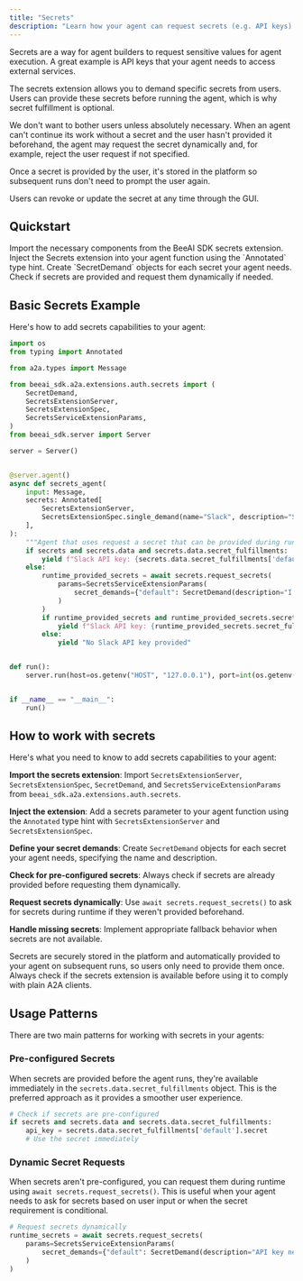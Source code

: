 ```yaml
---
title: "Secrets"
description: "Learn how your agent can request secrets (e.g. API keys) to be provided by the user."
---
```


Secrets are a way for agent builders to request sensitive values for agent execution. A great example is API keys that your agent needs to access external services.

The secrets extension allows you to demand specific secrets from users. Users can provide these secrets before running the agent, which is why secret fulfillment is optional.

We don't want to bother users unless absolutely necessary. When an agent can't continue its work without a secret and the user hasn't provided it beforehand, the agent may request the secret dynamically and, for example, reject the user request if not specified.

Once a secret is provided by the user, it's stored in the platform so subsequent runs don't need to prompt the user again.

<Tip>
Users can revoke or update the secret at any time through the GUI.
</Tip>

## Quickstart

<Steps>
<Step title="Import the Secrets extension">
Import the necessary components from the BeeAI SDK secrets extension.
</Step>

<Step title="Add secrets parameter to your agent">
Inject the Secrets extension into your agent function using the `Annotated` type hint.
</Step>

<Step title="Define your secret demands">
Create `SecretDemand` objects for each secret your agent needs.
</Step>

<Step title="Handle secret fulfillment">
Check if secrets are provided and request them dynamically if needed.
</Step>
</Steps>

## Basic Secrets Example

Here's how to add secrets capabilities to your agent:

```python
import os
from typing import Annotated

from a2a.types import Message

from beeai_sdk.a2a.extensions.auth.secrets import (
    SecretDemand,
    SecretsExtensionServer,
    SecretsExtensionSpec,
    SecretsServiceExtensionParams,
)
from beeai_sdk.server import Server

server = Server()


@server.agent()
async def secrets_agent(
    input: Message,
    secrets: Annotated[
        SecretsExtensionServer,
        SecretsExtensionSpec.single_demand(name="Slack", description="Slack API key"),
    ],
):
    """Agent that uses request a secret that can be provided during runtime"""
    if secrets and secrets.data and secrets.data.secret_fulfillments:
        yield f"Slack API key: {secrets.data.secret_fulfillments['default'].secret}"
    else:
        runtime_provided_secrets = await secrets.request_secrets(
            params=SecretsServiceExtensionParams(
                secret_demands={"default": SecretDemand(description="I really need Slack Key", name="Slack")}
            )
        )
        if runtime_provided_secrets and runtime_provided_secrets.secret_fulfillments:
            yield f"Slack API key: {runtime_provided_secrets.secret_fulfillments['default'].secret}"
        else:
            yield "No Slack API key provided"


def run():
    server.run(host=os.getenv("HOST", "127.0.0.1"), port=int(os.getenv("PORT", 8000)))


if __name__ == "__main__":
    run()
```

## How to work with secrets

Here's what you need to know to add secrets capabilities to your agent:

**Import the secrets extension**: Import `SecretsExtensionServer`, `SecretsExtensionSpec`, `SecretDemand`, and `SecretsServiceExtensionParams` from `beeai_sdk.a2a.extensions.auth.secrets`.

**Inject the extension**: Add a secrets parameter to your agent function using the `Annotated` type hint with `SecretsExtensionServer` and `SecretsExtensionSpec`.

**Define your secret demands**: Create `SecretDemand` objects for each secret your agent needs, specifying the name and description.

**Check for pre-configured secrets**: Always check if secrets are already provided before requesting them dynamically.

**Request secrets dynamically**: Use `await secrets.request_secrets()` to ask for secrets during runtime if they weren't provided beforehand.

**Handle missing secrets**: Implement appropriate fallback behavior when secrets are not available.

<Tip>
Secrets are securely stored in the platform and automatically provided to your agent on subsequent runs, so users only need to provide them once.
</Tip>

<Warning>
Always check if the secrets extension is available before using it to comply with plain A2A clients.
</Warning>

## Usage Patterns

There are two main patterns for working with secrets in your agents:

### Pre-configured Secrets

When secrets are provided before the agent runs, they're available immediately in the `secrets.data.secret_fulfillments` object. This is the preferred approach as it provides a smoother user experience.

```python
# Check if secrets are pre-configured
if secrets and secrets.data and secrets.data.secret_fulfillments:
    api_key = secrets.data.secret_fulfillments['default'].secret
    # Use the secret immediately
```

### Dynamic Secret Requests

When secrets aren't pre-configured, you can request them during runtime using `await secrets.request_secrets()`. This is useful when your agent needs to ask for secrets based on user input or when the secret requirement is conditional.

```python
# Request secrets dynamically
runtime_secrets = await secrets.request_secrets(
    params=SecretsServiceExtensionParams(
        secret_demands={"default": SecretDemand(description="API key needed", name="API Key")}
    )
)
```